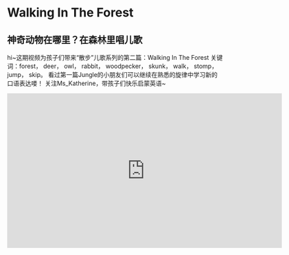# Walking In The Forest

## 神奇动物在哪里？在森林里唱儿歌

hi~这期视频为孩子们带来“散步”儿歌系列的第二篇：Walking In The Forest
关键词：forest， deer， owl， rabbit， woodpecker， skunk， walk， stomp， jump， skip。
看过第一篇Jungle的小朋友们可以继续在熟悉的旋律中学习新的口语表达喽！
关注Ms_Katherine，带孩子们快乐启蒙英语~


<iframe
  src="https://player.bilibili.com/player.html?bvid=BV1YF411R79m&cid=1&page=1"
  scrolling="no"
  border="0"
  frameborder="no"
  framespacing="0"
  allowfullscreen="true"
  width="640"
  height="360"
></iframe>

